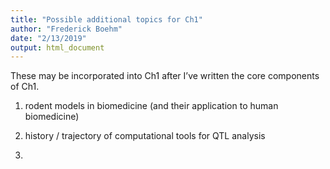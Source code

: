 ```yaml
---
title: "Possible additional topics for Ch1"
author: "Frederick Boehm"
date: "2/13/2019"
output: html_document
---
```


These may be incorporated into Ch1 after I've written the core components of Ch1.


1. rodent models in biomedicine (and their application to human biomedicine)

1. history / trajectory of computational tools for QTL analysis

1. 